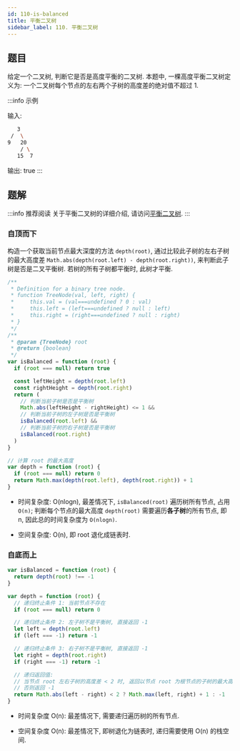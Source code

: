```yaml
---
id: 110-is-balanced
title: 平衡二叉树
sidebar_label: 110. 平衡二叉树
---
```


## 题目

给定一个二叉树, 判断它是否是高度平衡的二叉树. 本题中, 一棵高度平衡二叉树定义为: 一个二叉树每个节点的左右两个子树的高度差的绝对值不超过 1.

:::info 示例

输入:

```bash
   3
 /  \
9   20
    / \
   15  7
```

输出: true
:::

## 题解

:::info 推荐阅读
关于平衡二叉树的详细介绍, 请访问[平衡二叉树](/data-structure/tree/avl).
:::

### 自顶而下

构造一个获取当前节点最大深度的方法 `depth(root)`, 通过比较此子树的左右子树的最大高度差 `Math.abs(depth(root.left) - depth(root.right))`, 来判断此子树是否是二叉平衡树. 若树的所有子树都平衡时, 此树才平衡.

```ts
/**
 * Definition for a binary tree node.
 * function TreeNode(val, left, right) {
 *     this.val = (val===undefined ? 0 : val)
 *     this.left = (left===undefined ? null : left)
 *     this.right = (right===undefined ? null : right)
 * }
 */
/**
 * @param {TreeNode} root
 * @return {boolean}
 */
var isBalanced = function (root) {
  if (root === null) return true

  const leftHeight = depth(root.left)
  const rightHeight = depth(root.right)
  return (
    // 判断当前子树是否是平衡树
    Math.abs(leftHeight - rightHeight) <= 1 &&
    // 判断当前子树的左子树是否是平衡树
    isBalanced(root.left) &&
    // 判断当前子树的右子树是否是平衡树
    isBalanced(root.right)
  )
}

// 计算 root 的最大高度
var depth = function (root) {
  if (root === null) return 0
  return Math.max(depth(root.left), depth(root.right)) + 1
}
```

- 时间复杂度: O(nlogn), 最差情况下, `isBalanced(root)` 遍历树所有节点, 占用 `O(n)`; 判断每个节点的最大高度 `depth(root)` 需要遍历**各子树**的所有节点, 即 n, 因此总的时间复杂度为 `O(nlogn)`.

- 空间复杂度: O(n), 即 root 退化成链表时.

### 自底而上

```ts
var isBalanced = function (root) {
  return depth(root) !== -1
}

var depth = function (root) {
  // 递归终止条件 1: 当前节点不存在
  if (root === null) return 0

  // 递归终止条件 2: 左子树不是平衡树, 直接返回 -1
  let left = depth(root.left)
  if (left === -1) return -1

  // 递归终止条件 3: 右子树不是平衡树, 直接返回 -1
  let right = depth(root.right)
  if (right === -1) return -1

  // 递归返回值:
  // 当节点 root 左右子树的高度差 < 2 时, 返回以节点 root 为根节点的子树的最大高度, 即 Math.max(left, right) + 1
  // 否则返回 -1
  return Math.abs(left - right) < 2 ? Math.max(left, right) + 1 : -1
}
```

- 时间复杂度 O(n): 最差情况下, 需要递归遍历树的所有节点.

- 空间复杂度 O(n): 最差情况下, 即树退化为链表时, 递归需要使用 O(n) 的栈空间.
